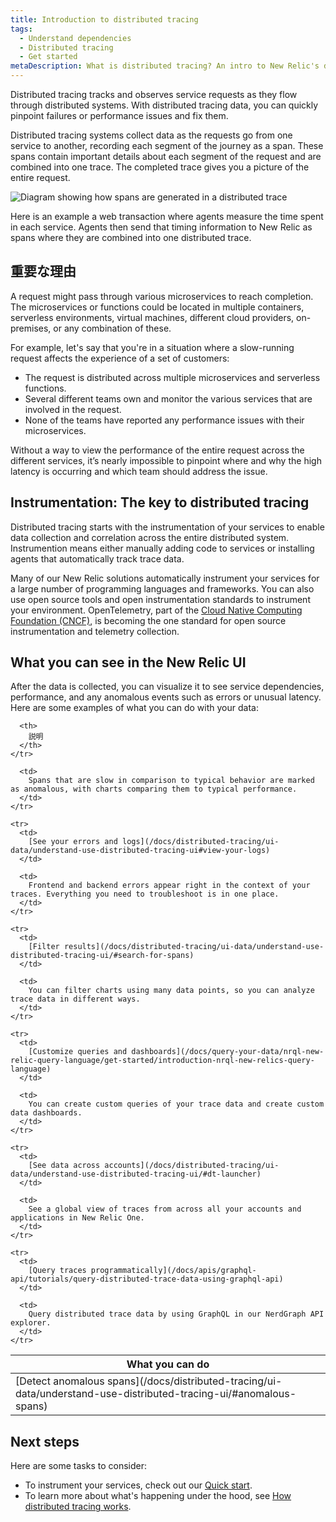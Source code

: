 ```yaml
---
title: Introduction to distributed tracing
tags:
  - Understand dependencies
  - Distributed tracing
  - Get started
metaDescription: What is distributed tracing? An intro to New Relic's distributed tracing feature.
---
```


Distributed tracing tracks and observes service requests as they flow through distributed systems. With distributed tracing data, you can quickly pinpoint failures or performance issues and fix them.

Distributed tracing systems collect data as the requests go from one service to another, recording each segment of the journey as a span. These spans contain important details about each segment of the request and are combined into one trace. The completed trace gives you a picture of the entire request.

![Diagram showing how spans are generated in a distributed trace](./images/intro-span.svg "Diagram showing how spans are generated in a distributed trace")

<figcaption>
  Here is an example a web transaction where agents measure the time spent in each service. Agents then send that timing information to New Relic as spans where they are combined into one distributed trace.
</figcaption>

## 重要な理由

A request might pass through various microservices to reach completion. The microservices or functions could be located in multiple containers, serverless environments, virtual machines, different cloud providers, on-premises, or any combination of these.

For example, let's say that you're in a situation where a slow-running request affects the experience of a set of customers:

* The request is distributed across multiple microservices and serverless functions.
* Several different teams own and monitor the various services that are involved in the request.
* None of the teams have reported any performance issues with their microservices.

Without a way to view the performance of the entire request across the different services, it’s nearly impossible to pinpoint where and why the high latency is occurring and which team should address the issue.

## Instrumentation: The key to distributed tracing

Distributed tracing starts with the instrumentation of your services to enable data collection and correlation across the entire distributed system. Instrumention means either manually adding code to services or installing agents that automatically track trace data.

Many of our New Relic solutions automatically instrument your services for a large number of programming languages and frameworks. You can also use open source tools and open instrumentation standards to instrument your environment. OpenTelemetry, part of the [Cloud Native Computing Foundation (CNCF)](https://www.cncf.io/), is becoming the one standard for open source instrumentation and telemetry collection.

## What you can see in the New Relic UI

After the data is collected, you can visualize it to see service dependencies, performance, and any anomalous events such as errors or unusual latency. Here are some examples of what you can do with your data:

<table>
  <thead>
    <tr>
      <th style={{ width: "250px" }}>
        What you can do
      </th>

      <th>
        説明
      </th>
    </tr>
  </thead>

  <tbody>
    <tr>
      <td>
        [Detect anomalous spans](/docs/distributed-tracing/ui-data/understand-use-distributed-tracing-ui/#anomalous-spans)
      </td>

      <td>
        Spans that are slow in comparison to typical behavior are marked as anomalous, with charts comparing them to typical performance.
      </td>
    </tr>

    <tr>
      <td>
        [See your errors and logs](/docs/distributed-tracing/ui-data/understand-use-distributed-tracing-ui#view-your-logs)
      </td>

      <td>
        Frontend and backend errors appear right in the context of your traces. Everything you need to troubleshoot is in one place.
      </td>
    </tr>

    <tr>
      <td>
        [Filter results](/docs/distributed-tracing/ui-data/understand-use-distributed-tracing-ui/#search-for-spans)
      </td>

      <td>
        You can filter charts using many data points, so you can analyze trace data in different ways.
      </td>
    </tr>

    <tr>
      <td>
        [Customize queries and dashboards](/docs/query-your-data/nrql-new-relic-query-language/get-started/introduction-nrql-new-relics-query-language)
      </td>

      <td>
        You can create custom queries of your trace data and create custom data dashboards.
      </td>
    </tr>

    <tr>
      <td>
        [See data across accounts](/docs/distributed-tracing/ui-data/understand-use-distributed-tracing-ui/#dt-launcher)
      </td>

      <td>
        See a global view of traces from across all your accounts and applications in New Relic One.
      </td>
    </tr>

    <tr>
      <td>
        [Query traces programmatically](/docs/apis/graphql-api/tutorials/query-distributed-trace-data-using-graphql-api)
      </td>

      <td>
        Query distributed trace data by using GraphQL in our NerdGraph API explorer.
      </td>
    </tr>
  </tbody>
</table>

## Next steps

Here are some tasks to consider:

* To instrument your services, check out our [Quick start](/docs/distributed-tracing/enable-configure/quick-start).
* To learn more about what's happening under the hood, see [How distributed tracing works](/docs/distributed-tracing/concepts/how-new-relic-distributed-tracing-works).